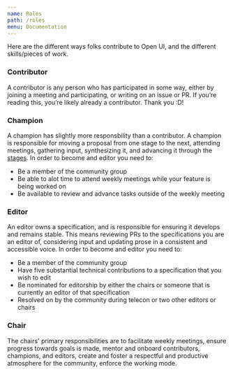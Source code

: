 ```yaml
---
name: Roles
path: /roles
menu: Documentation
---
```


Here are the different ways folks contribute to Open UI, and the different skills/pieces of work.

### Contributor

A contributor is any person who has participated in some way, either by joining a meeting and participating, or writing on an issue or PR. If you’re reading this, you’re likely already a contributor. Thank you :D!

### Champion

A champion has slightly more responsbility than a contributor. A champion is responsible for moving a proposal from one stage to the next, attending meetings, gathering input, synthesizing it, and advancing it through the [stages](/working-mode). In order to become and editor you need to:

- Be a member of the community group
- Be able to alot time to attend weekly meetings while your feature is being worked on
- Be available to review and advance tasks outside of the weekly meeting

### Editor

An editor owns a specification, and is responsible for ensuring it develops and remains stable. This means reviewing PRs to the specifications you are an editor of, considering input and updating prose in a consistent and accessible voice. In order to become and editor you need to:

- Be a member of the community group
- Have five substantial technical contributions to a specification that you wish to edit
- Be nominated for editorship by either the chairs or someone that is currently an editor of that specification
- Resolved on by the community during telecon or two other editors or chairs

### Chair

The chairs' primary responsibilities are to facilitate weekly meetings, ensure progress towards goals is made, mentor and onboard contributors, champions, and editors, create and foster a respectful and productive atmosphere for the community, enforce the working mode.
